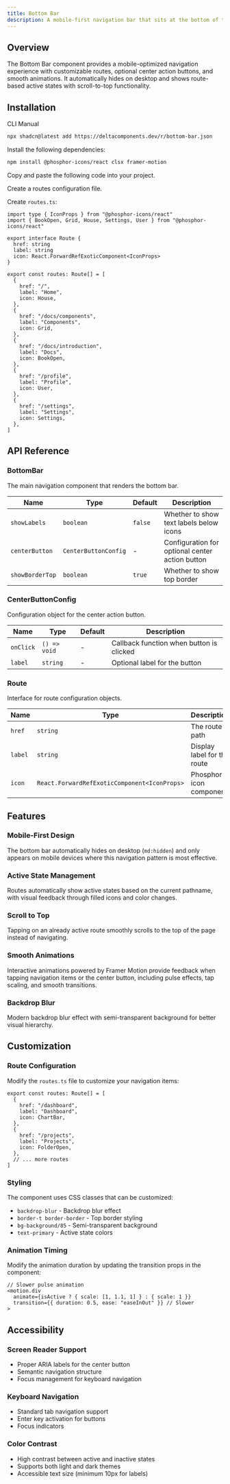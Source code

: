 ```yaml
---
title: Bottom Bar
description: A mobile-first navigation bar that sits at the bottom of the screen with support for custom routes, center action buttons, and smooth animations.
---
```


<ComponentPreview name="bottom-bar-demo" />

## Overview

The Bottom Bar component provides a mobile-optimized navigation experience with customizable routes, optional center action buttons, and smooth animations. It automatically hides on desktop and shows route-based active states with scroll-to-top functionality.

## Installation

<Tabs defaultValue="cli">

<TabsList>
  <TabsTrigger value="cli">CLI</TabsTrigger>
  <TabsTrigger value="manual">Manual</TabsTrigger>
</TabsList>

<TabsContent value="cli">

```bash
npx shadcn@latest add https://deltacomponents.dev/r/bottom-bar.json
```

</TabsContent>

<TabsContent value="manual">

<Steps>

<Step>Install the following dependencies:</Step>

```bash
npm install @phosphor-icons/react clsx framer-motion
```

<Step>Copy and paste the following code into your project.</Step>

<ComponentSource name="bottom-bar" />

<Step>Create a routes configuration file.</Step>

Create `routes.ts`:

```tsx
import type { IconProps } from "@phosphor-icons/react"
import { BookOpen, Grid, House, Settings, User } from "@phosphor-icons/react"

export interface Route {
  href: string
  label: string
  icon: React.ForwardRefExoticComponent<IconProps>
}

export const routes: Route[] = [
  {
    href: "/",
    label: "Home",
    icon: House,
  },
  {
    href: "/docs/components",
    label: "Components",
    icon: Grid,
  },
  {
    href: "/docs/introduction",
    label: "Docs",
    icon: BookOpen,
  },
  {
    href: "/profile",
    label: "Profile",
    icon: User,
  },
  {
    href: "/settings",
    label: "Settings",
    icon: Settings,
  },
]
```

</Steps>

</TabsContent>

</Tabs>

## API Reference

### BottomBar

The main navigation component that renders the bottom bar.

| Name            | Type                 | Default | Description                                     |
| --------------- | -------------------- | ------- | ----------------------------------------------- |
| `showLabels`    | `boolean`            | `false` | Whether to show text labels below icons         |
| `centerButton`  | `CenterButtonConfig` | -       | Configuration for optional center action button |
| `showBorderTop` | `boolean`            | `true`  | Whether to show top border                      |

### CenterButtonConfig

Configuration object for the center action button.

| Name      | Type         | Default | Description                              |
| --------- | ------------ | ------- | ---------------------------------------- |
| `onClick` | `() => void` | -       | Callback function when button is clicked |
| `label`   | `string`     | -       | Optional label for the button            |

### Route

Interface for route configuration objects.

| Name    | Type                                         | Description                 |
| ------- | -------------------------------------------- | --------------------------- |
| `href`  | `string`                                     | The route path              |
| `label` | `string`                                     | Display label for the route |
| `icon`  | `React.ForwardRefExoticComponent<IconProps>` | Phosphor icon component     |

## Features

### Mobile-First Design

The bottom bar automatically hides on desktop (`md:hidden`) and only appears on mobile devices where this navigation pattern is most effective.

### Active State Management

Routes automatically show active states based on the current pathname, with visual feedback through filled icons and color changes.

### Scroll to Top

Tapping on an already active route smoothly scrolls to the top of the page instead of navigating.

### Smooth Animations

Interactive animations powered by Framer Motion provide feedback when tapping navigation items or the center button, including pulse effects, tap scaling, and smooth transitions.

### Backdrop Blur

Modern backdrop blur effect with semi-transparent background for better visual hierarchy.

## Customization

### Route Configuration

Modify the `routes.ts` file to customize your navigation items:

```tsx
export const routes: Route[] = [
  {
    href: "/dashboard",
    label: "Dashboard",
    icon: ChartBar,
  },
  {
    href: "/projects",
    label: "Projects",
    icon: FolderOpen,
  },
  // ... more routes
]
```

### Styling

The component uses CSS classes that can be customized:

- `backdrop-blur` - Backdrop blur effect
- `border-t border-border` - Top border styling
- `bg-background/85` - Semi-transparent background
- `text-primary` - Active state colors

### Animation Timing

Modify the animation duration by updating the transition props in the component:

```tsx
// Slower pulse animation
<motion.div
  animate={isActive ? { scale: [1, 1.1, 1] } : { scale: 1 }}
  transition={{ duration: 0.5, ease: "easeInOut" }} // Slower
>
```

## Accessibility

### Screen Reader Support

- Proper ARIA labels for the center button
- Semantic navigation structure
- Focus management for keyboard navigation

### Keyboard Navigation

- Standard tab navigation support
- Enter key activation for buttons
- Focus indicators

### Color Contrast

- High contrast between active and inactive states
- Supports both light and dark themes
- Accessible text size (minimum 10px for labels)
